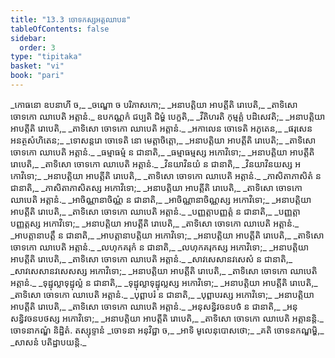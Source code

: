 ```yaml
---
title: "13.3 ចោទកស្សអត្តឈាបន"
tableOfContents: false
sidebar:
  order: 3
type: "tipitaka"
basket: "vi"
book: "pari"
---
```



<DynamicBreadcrumb />

<Paragraph number="1803" type="verses" book="pari">
_កោធនោ ឧបនាហី ច,_  
_ចណ្ឌោ ច បរិភាសកោ;_  
_អនាបត្តិយា អាបត្តីតិ រោបេតិ,_  
_តាទិសោ ចោទកោ ឈាបេតិ អត្តានំ._  

</Paragraph>

<Paragraph number="1804" type="verses" book="pari">
ឧបកណ្ណកំ ជប្បតិ ជិម្ហំ បេក្ខតិ,_  
_វីតិហរតិ កុម្មគ្គំ បដិសេវតិ;_  
_អនាបត្តិយា អាបត្តីតិ រោបេតិ,_  
_តាទិសោ ចោទកោ ឈាបេតិ អត្តានំ._  

</Paragraph>

<Paragraph number="1805" type="verses" book="pari">
_អកាលេន ចោទេតិ អភូតេន,_  
_ផរុសេន អនត្ថសំហិតេន;_  
_ទោសន្តរោ ចោទេតិ នោ មេត្តាចិត្តោ,_  
_អនាបត្តិយា អាបត្តីតិ រោបេតិ;_  
_តាទិសោ ចោទកោ ឈាបេតិ អត្តានំ._  

</Paragraph>

<Paragraph number="1806" type="verses" book="pari">
_ធម្មាធម្មំ ន ជានាតិ,_  
_ធម្មាធម្មស្ស អកោវិទោ;_  
_អនាបត្តិយា អាបត្តីតិ រោបេតិ,_  
_តាទិសោ ចោទកោ ឈាបេតិ អត្តានំ._  

</Paragraph>

<Paragraph number="1807" type="verses" book="pari">
_វិនយាវិនយំ ន ជានាតិ,_  
_វិនយាវិនយស្ស អកោវិទោ;_  
_អនាបត្តិយា អាបត្តីតិ រោបេតិ,_  
_តាទិសោ ចោទកោ ឈាបេតិ អត្តានំ._  

</Paragraph>

<Paragraph number="1808" type="verses" book="pari">
_ភាសិតាភាសិតំ ន ជានាតិ,_  
_ភាសិតាភាសិតស្ស អកោវិទោ;_  
_អនាបត្តិយា អាបត្តីតិ រោបេតិ,_  
_តាទិសោ ចោទកោ ឈាបេតិ អត្តានំ._  

</Paragraph>

<Paragraph number="1809" type="verses" book="pari">
_អាចិណ្ណានាចិណ្ណំ ន ជានាតិ,_  
_អាចិណ្ណានាចិណ្ណស្ស អកោវិទោ;_  
_អនាបត្តិយា អាបត្តីតិ រោបេតិ,_  
_តាទិសោ ចោទកោ ឈាបេតិ អត្តានំ._  

</Paragraph>

<Paragraph number="1810" type="verses" book="pari">
_បញ្ញត្តាបញ្ញត្តំ ន ជានាតិ,_  
_បញ្ញត្តាបញ្ញត្តស្ស អកោវិទោ;_  
_អនាបត្តិយា អាបត្តីតិ រោបេតិ,_  
_តាទិសោ ចោទកោ ឈាបេតិ អត្តានំ._  

</Paragraph>

<Paragraph number="1811" type="verses" book="pari">
_អាបត្តានាបត្តឹ ន ជានាតិ,_  
_អាបត្តានាបត្តិយា អកោវិទោ;_  
_អនាបត្តិយា អាបត្តីតិ រោបេតិ,_  
_តាទិសោ ចោទកោ ឈាបេតិ អត្តានំ._  

</Paragraph>

<Paragraph number="1812" type="verses" book="pari">
_លហុកគរុកំ ន ជានាតិ,_  
_លហុកគរុកស្ស អកោវិទោ;_  
_អនាបត្តិយា អាបត្តីតិ រោបេតិ,_  
_តាទិសោ ចោទកោ ឈាបេតិ អត្តានំ._  

</Paragraph>

<Paragraph number="1813" type="verses" book="pari">
_សាវសេសានវសេសំ ន ជានាតិ,_  
_សាវសេសានវសេសស្ស អកោវិទោ;_  
_អនាបត្តិយា អាបត្តីតិ រោបេតិ,_  
_តាទិសោ ចោទកោ ឈាបេតិ អត្តានំ._  

</Paragraph>

<Paragraph number="1814" type="verses" book="pari">
_ទុដ្ឋុល្លាទុដ្ឋុល្លំ ន ជានាតិ,_  
_ទុដ្ឋុល្លាទុដ្ឋុល្លស្ស អកោវិទោ;_  
_អនាបត្តិយា អាបត្តីតិ រោបេតិ,_  
_តាទិសោ ចោទកោ ឈាបេតិ អត្តានំ._  

</Paragraph>

<Paragraph number="1815" type="verses" book="pari">
_បុព្ពាបរំ ន ជានាតិ,_  
_បុព្ពាបរស្ស អកោវិទោ;_  
_អនាបត្តិយា អាបត្តីតិ រោបេតិ,_  
_តាទិសោ ចោទកោ ឈាបេតិ អត្តានំ._  

</Paragraph>

<Paragraph number="1816" type="verses" book="pari">
_អនុសន្ធិវចនបថំ ន ជានាតិ,_  
_អនុសន្ធិវចនបថស្ស អកោវិទោ;_  
_អនាបត្តិយា អាបត្តីតិ រោបេតិ,_  
_តាទិសោ ចោទកោ ឈាបេតិ អត្តានន្តិ._  


</Paragraph>

<Paragraph number="1817" type="center" book="pari">
ចោទនាកណ្ឌំ និដ្ឋិតំ.



</Paragraph>

<Paragraph number="1818" type="center" book="pari">
តស្សុទ្ទានំ


</Paragraph>

<Paragraph number="1819" type="verses" book="pari">
_ចោទនា អនុវិជ្ជា ច,_  
_អាទិ មូលេនុបោសថោ;_  
_គតិ ចោទនកណ្ឌម្ហិ,_  
_សាសនំ បតិដ្ឋាបយន្តិ._
</Paragraph>